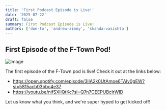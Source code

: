 ```yaml
---
title: 'First Podcast Episode is Live!'
date: '2025-07-22'
draft: false
summary: First Podcast Episode is Live!
authors: ['don-to', 'andrew-zimny', 'skanda-vasishta']
---
```



## First Episode of the F-Town Pod!
![Image](https://scontent-lax3-1.cdninstagram.com/v/t51.2885-15/520842235_17849012226515057_617109655747168840_n.jpg?stp=dst-jpg_e35_tt6&efg=eyJ2ZW5jb2RlX3RhZyI6IkZFRUQuaW1hZ2VfdXJsZ2VuLjEzNTB4MTY4OC5zZHIuZjgyNzg3LmRlZmF1bHRfaW1hZ2UuYzIifQ&_nc_ht=scontent-lax3-1.cdninstagram.com&_nc_cat=105&_nc_oc=Q6cZ2QHTmsf9hZNsJq2FLywm_u-gXKY5CHij3YyPvSUTvwKKKUthNe3gODRndOCXhjqnPzU&_nc_ohc=M3xys7vywo4Q7kNvwFOvUa9&_nc_gid=aN-_VrhzhN0QD3y1ubvNPA&edm=AP4sbd4BAAAA&ccb=7-5&ig_cache_key=MzY4MTIwNDMxOTEyODQ4ODYzOQ%3D%3D.3-ccb7-5&oh=00_AfSBefxtDxq7ooiKO_Sv_uUjLXfkHmLi5jMG8cmTLjq_Ow&oe=6886764C&_nc_sid=7a9f4b)

The first episode of the F-Town pod is live! Check it out at the links below:
- https://open.spotify.com/episode/3IIA2k0UtAmoe6TAlv0gEW?si=5815acb03bbc4e37
- https://youtu.be/nifSXIiQtKc?si=Q7n7CEEPUBcIrWID

Let us know what you think, and we're super hyped to get kicked off!


